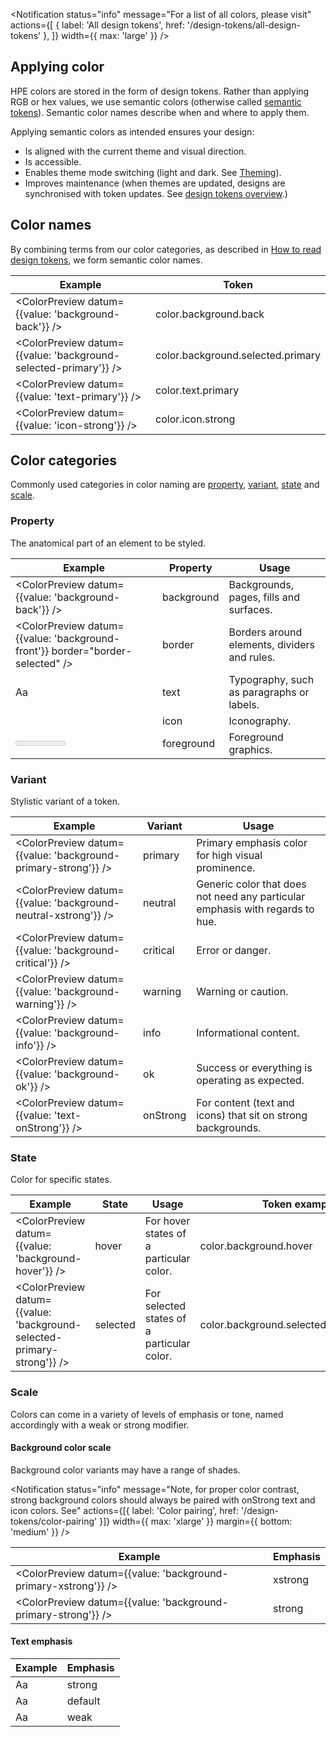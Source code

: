 
<Notification
  status="info"
  message="For a list of all colors, please visit"
  actions={[
    { label: 'All design tokens', href: '/design-tokens/all-design-tokens' },
  ]}
  width={{ max: 'large' }}
/>

## Applying color

HPE colors are stored in the form of design tokens. Rather than applying RGB or hex values, we use semantic colors (otherwise called [semantic tokens](/design-tokens/overview#semantic-tokens)). Semantic color names describe when and where to apply them.

Applying semantic colors as intended ensures your design:

- Is aligned with the current theme and visual direction.
- Is accessible.
- Enables theme mode switching (light and dark. See [Theming]()).
- Improves maintenance (when themes are updated, designs are synchronised with token updates. See [design tokens overview](/design-tokens/overview).)

## Color names

By combining terms from our color categories, as described in [How to read design tokens](/design-tokens/how-to-read-design-tokens), we form semantic color names.

| Example                                                         | Token                             |
| --------------------------------------------------------------- | --------------------------------- |
| <ColorPreview datum={{value: 'background-back'}} />             | color.background.back             |
| <ColorPreview datum={{value: 'background-selected-primary'}} /> | color.background.selected.primary |
| <ColorPreview datum={{value: 'text-primary'}} />                | color.text.primary                |
| <ColorPreview datum={{value: 'icon-strong'}} />                 | color.icon.strong                 |

## Color categories

Commonly used categories in color naming are [property](#property), [variant](#variant), [state](#state) and [scale](#scale).

### Property

The anatomical part of an element to be styled.

| Example                                                                       | Property   | Usage                                        |
| ----------------------------------------------------------------------------- | ---------- | -------------------------------------------- |
| <ColorPreview datum={{value: 'background-back'}} />                           | background | Backgrounds, pages, fills and surfaces.      |
| <ColorPreview datum={{value: 'background-front'}} border="border-selected" /> | border     | Borders around elements, dividers and rules. |
| <Text size="xlarge">Aa</Text>                                                 | text       | Typography, such as paragraphs or labels.    |
| <Trigger size="xlarge" />                                                     | icon       | Iconography.                                 |
| <Box width="xsmall" ><Meter value={30}  thickness='small' round /></Box>      | foreground | Foreground graphics.                         |

### Variant

Stylistic variant of a token.

| Example                                                        | Variant  | Usage                                                                         |
| -------------------------------------------------------------- | -------- | ----------------------------------------------------------------------------- |
| <ColorPreview datum={{value: 'background-primary-strong'}} />  | primary  | Primary emphasis color for high visual prominence.                            |
| <ColorPreview datum={{value: 'background-neutral-xstrong'}} /> | neutral  | Generic color that does not need any particular emphasis with regards to hue. |
| <ColorPreview datum={{value: 'background-critical'}} />        | critical | Error or danger.                                                              |
| <ColorPreview datum={{value: 'background-warning'}} />         | warning  | Warning or caution.                                                           |
| <ColorPreview datum={{value: 'background-info'}} />            | info     | Informational content.                                                        |
| <ColorPreview datum={{value: 'background-ok'}} />              | ok       | Success or everything is operating as expected.                               |
| <ColorPreview datum={{value: 'text-onStrong'}} />              | onStrong | For content (text and icons) that sit on strong backgrounds.                  |

### State

Color for specific states.

| Example                                                                      | State    | Usage                                      | Token example                           |
| ---------------------------------------------------------------------------- | -------- | ------------------------------------------ | --------------------------------------- |
| <ColorPreview datum={{value: 'background-hover'}} />                 | hover    | For hover states of a particular color.    | color.background.hover          |
| <ColorPreview datum={{value: 'background-selected-primary-strong'}} /> | selected | For selected states of a particular color. | color.background.selected.primary.strong |

### Scale

Colors can come in a variety of levels of emphasis or tone, named accordingly with a weak or strong modifier.

#### Background color scale

Background color variants may have a range of shades.

<Notification
  status="info"
  message="Note, for proper color contrast, strong background colors should always be paired with onStrong text and icon colors. See"
  actions={[{ label: 'Color pairing', href: '/design-tokens/color-pairing' }]}
  width={{ max: 'xlarge' }}
  margin={{ bottom: 'medium' }}
/>

| Example                                                        | Emphasis |
| -------------------------------------------------------------- | -------- |
| <ColorPreview datum={{value: 'background-primary-xstrong'}} /> | xstrong  |
| <ColorPreview datum={{value: 'background-primary-strong'}} />  | strong   |

#### Text emphasis

| Example                                            | Emphasis |
| -------------------------------------------------- | -------- |
| <Text size="xlarge" color="text-strong">Aa</Text>  | strong   |
| <Text size="xlarge" color="text-default">Aa</Text> | default  |
| <Text size="xlarge" color="text-weak">Aa</Text>    | weak     |
